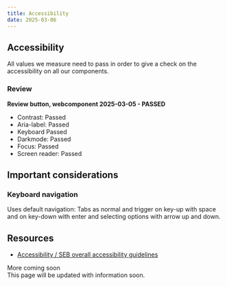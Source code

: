 ```yaml
---
title: Accessibility
date: 2025-03-06
---
```


## Accessibility
All values we measure need to pass in order to give a check on the accessibility on all our components.

### Review
**Review button, webcomponent 2025-03-05 - PASSED**
- Contrast: Passed
- Aria-label: Passed
- Keyboard Passed
- Darkmode: Passed
- Focus: Passed
- Screen reader: Passed

## Important considerations

### Keyboard navigation
Uses default navigation: Tabs as normal and trigger on key-up with space and on key-down with enter and selecting options with arrow up and down.

## Resources
- [Accessibility / SEB overall accessibility guidelines](/accessibility)

<Badge variant="notice">More coming soon</Badge><br />
This page will be updated with information soon.
